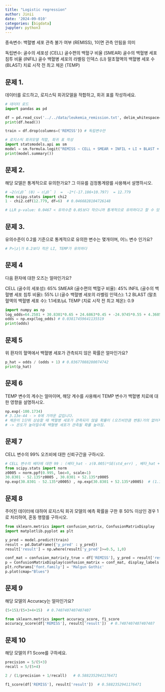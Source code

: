 ```yaml
---
title: "Logistic regression"
author: Jinii
date: '2024-09-010'
categories: [bigdata]
jupyter: python3
---
```


종속변수: 백혈병 세포 관측 불가 여부 (REMISS), 1이면 관측 안됨을 의미

독립변수:
골수의 세포성 (CELL)
골수편의 백혈구 비율 (SMEAR)
골수의 백혈병 세포 침투 비율 (INFIL)
골수 백혈병 세포의 라벨링 인덱스 (LI)
말초혈액의 백혈병 세포 수 (BLAST)
치료 시작 전 최고 체온 (TEMP)

## 문제 1.

데이터를 로드하고, 로지스틱 회귀모델을 적합하고, 회귀 표를 작성하세요.

```python
# 데이터 로드
import pandas as pd

df = pd.read_csv('../../data/leukemia_remission.txt', delim_whitespace= True) # delim_whitespace : 공백 지우기
print(df.head())

train = df.drop(columns=('REMISS')) # 독립변수만

# 로지스틱 회귀모델 적합, 회귀 표 작성
import statsmodels.api as sm
model = sm.formula.logit("REMISS ~ CELL + SMEAR + INFIL + LI + BLAST + TEMP", data=df).fit()
print(model.summary())
```


## 문제 2.

해당 모델은 통계적으로 유의한가요? 그 이유를 검정통계량를 사용해서 설명하시오.

```python
# −2(ℓ(𝛽)̂ (0) − ℓ(𝛽)̂ )  =  -2*(-17.186+10.797)  = 12.779
from scipy.stats import chi2
1 - chi2.cdf(12.779, df=6)  # 0.0466828104726148

# LLR p-value: 0.0467 < 유의수준 0.05보다 작으니까 통계적으로 유의하다고 할 수 있다.
```


## 문제 3.

유의수준이 0.2를 기준으로 통계적으로 유의한 변수는 몇개이며, 어느 변수 인가요?

```python
# P>|z|가 0.2보다 작은 LI, TEMP가 유의하다
```


## 문제 4

다음 환자에 대한 오즈는 얼마인가요?

CELL (골수의 세포성): 65%
SMEAR (골수편의 백혈구 비율): 45%
INFIL (골수의 백혈병 세포 침투 비율): 55%
LI (골수 백혈병 세포의 라벨링 인덱스): 1.2
BLAST (말초혈액의 백혈병 세포 수): 1.1세포/μL
TEMP (치료 시작 전 최고 체온): 0.9

```python
import numpy as np
log_odds=64.2581 + 30.8301*0.65 + 24.6863*0.45 + -24.9745*0.55 + 4.3605*1.2 + -0.0115*1.1 + -100.1734*0.9
odds = np.exp(log_odds) # 0.03817459641135519
print(odds)
```


## 문제 5

위 환자의 혈액에서 백혈병 세포가 관측되지 않은 확률은 얼마인가요?

```python
p_hat = odds / (odds + 1) # 0.03677088280074742
print(p_hat)
```


## 문제 6

TEMP 변수의 계수는 얼마이며, 해당 계수를 사용해서 TEMP 변수가 백혈병 치료에 대한 영향을 설명하시오.

```python
np.exp(-100.1734)
# 3.13e-44 - > 0에 가까운 값입니다.
# 체온이 1단위 상승할 때 백혈병 세포가 관측되지 않을 확률이 (오즈비만큼 변동)거의 없어지는 것을 의미
# -> 온도가 높아질수록 백혈병 세포가 관측될 확률 높아짐.
```

## 문제 7

CELL 변수의 99% 오즈비에 대한 신뢰구간을 구하시오.

```python
# CELL 변수의 베타에 대한 99 : (베타_hat - z(0.005)*SE(std_err) , 베타_hat + z(0.005)*SE)
from scipy.stats import norm
z0005 = norm.ppf(0.995, loc=0, scale=1)
30.8301 - 52.135*z0005 , 30.8301 + 52.135*z0005
np.exp(30.8301 - 52.135*z0005) , np.exp(30.8301 + 52.135*z0005)  # (1.1683218982002717e-45, 5.141881884993857e+71)
```


## 문제 8

주어진 데이터에 대하여 로지스틱 회귀 모델의 예측 확률을 구한 후 50% 이상인 경우 1로 처리하여, 혼동 행렬를 구하시오.

```python
from sklearn.metrics import confusion_matrix, ConfusionMatrixDisplay
import matplotlib.pyplot as plt

y_pred = model.predict(train)
result = pd.DataFrame({'y_pred' : y_pred})
result['result'] = np.where(result['y_pred']>=0.5, 1,0)

conf_mat = confusion_matrix(y_true = df['REMISS'], y_pred = result['result'], labels=[1,0])
p = ConfusionMatrixDisplay(confusion_matrix = conf_mat, display_labels = ('관측불가_1', '관측가능_0'))
plt.rcParams['font.family'] = 'Malgun Gothic'
p.plot(cmap="Blues")
```


## 문제 9

해당 모델의 Accuracy는 얼마인가요?

```python
(5+15)/(5+3+4+15)  # 0.7407407407407407

from sklearn.metrics import accuracy_score, f1_score
accuracy_score(df['REMISS'], result['result'])  # 0.7407407407407407
```


## 문제 10

해당 모델의 F1 Score를 구하세요.

```python
precision = 5/(5+3)
recall = 5/(5+4)

2 / (1/precision + 1/recall)   # 0.5882352941176471

f1_score(df['REMISS'], result['result'])  # 0.5882352941176471
```